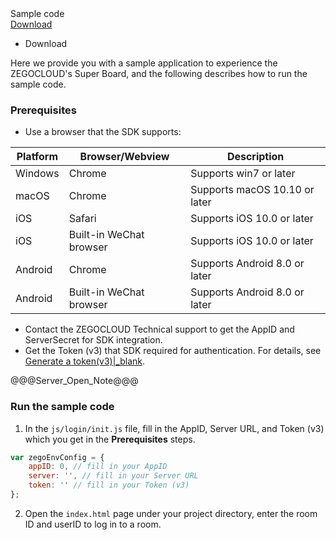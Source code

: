 <div class="sdk-download-wrapper download-area">
    <div class="sdk-download-item-wrapper">
      <div class="download-title">Sample code</div>
      <div class="download-selector">
        <a class="download-select-icon" href="javascript:void(0)"></a>
        <div class="download-select-wrapper">
          <a class="download-target-btn" href="javascript:void(0);">Download</a>
          <ul class="download-dropdown-list">
            <li data-href="https://storage.zego.im/SuperBoardSDK/Web/DemoSourceCode/superboard_demo_web_en.zip"
              class="dropdown-option">
              Download
            </li>
          </ul>
        </div>
      </div>
    </div>
  </div>


Here we provide you with a sample application to experience the ZEGOCLOUD's Super Board, and the following describes how to run the sample code.

### Prerequisites

- Use a browser that the SDK supports:

| Platform |  Browser/Webview | Description |
| --- | ------- | ------- |
| Windows  | Chrome  | Supports win7 or later  | 
| macOS   |  Chrome  |  Supports macOS 10.10 or later| 
| iOS   |     Safari  |  Supports iOS 10.0 or later |
| iOS  |   Built-in WeChat browser |Supports iOS 10.0 or later   |
| Android |    Chrome   |Supports Android 8.0 or later  |
| Android |  Built-in WeChat browser | Supports Android 8.0 or later |


- Contact the ZEGOCLOUD Technical support to get the AppID and ServerSecret for SDK integration.
- Get the Token (v3) that SDK required for authentication. For details, see [Generate a token(v3)\|_blank](#13971).

@@@Server_Open_Note@@@



### Run the sample code

1. In the `js/login/init.js` file, fill in the AppID, Server URL, and Token (v3) which you get in the **Prerequisites** steps. 

```js
var zegoEnvConfig = {
    appID: 0, // fill in your AppID
    server: '', // fill in your Server URL
    token: '' // fill in your Token (v3)
};
```

2. Open the `index.html` page under your project directory, enter the room ID and userID to log in to a room.
